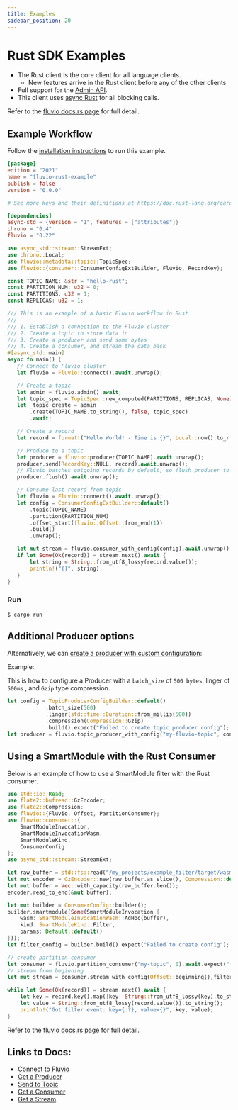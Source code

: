 ```yaml
---
title: Examples
sidebar_position: 20
---
```


# Rust SDK Examples

* The Rust client is the core client for all language clients.
  * New features arrive in the Rust client before any of the other clients
* Full support for the [Admin API](https://docs.rs/fluvio/latest/fluvio/struct.FluvioAdmin.html).
* This client uses [async Rust](https://rust-lang.github.io/async-book/) for all blocking calls.

Refer to the [fluvio docs.rs page] for full detail.
## Example Workflow

Follow the [installation instructions](/) to run this example.

```toml
[package]
edition = "2021"
name = "fluvio-rust-example"
publish = false
version = "0.0.0"

# See more keys and their definitions at https://doc.rust-lang.org/cargo/reference/manifest.html

[dependencies]
async-std = {version = "1", features = ["attributes"]}
chrono = "0.4"
fluvio = "0.22"
```

```rust
use async_std::stream::StreamExt;
use chrono::Local;
use fluvio::metadata::topic::TopicSpec;
use fluvio::{consumer::ConsumerConfigExtBuilder, Fluvio, RecordKey};

const TOPIC_NAME: &str = "hello-rust";
const PARTITION_NUM: u32 = 0;
const PARTITIONS: u32 = 1;
const REPLICAS: u32 = 1;

/// This is an example of a basic Fluvio workflow in Rust
///
/// 1. Establish a connection to the Fluvio cluster
/// 2. Create a topic to store data in
/// 3. Create a producer and send some bytes
/// 4. Create a consumer, and stream the data back
#[async_std::main]
async fn main() {
   // Connect to Fluvio cluster
   let fluvio = Fluvio::connect().await.unwrap();

   // Create a topic
   let admin = fluvio.admin().await;
   let topic_spec = TopicSpec::new_computed(PARTITIONS, REPLICAS, None);
   let _topic_create = admin
       .create(TOPIC_NAME.to_string(), false, topic_spec)
       .await;

   // Create a record
   let record = format!("Hello World! - Time is {}", Local::now().to_rfc2822());

   // Produce to a topic
   let producer = fluvio::producer(TOPIC_NAME).await.unwrap();
   producer.send(RecordKey::NULL, record).await.unwrap();
   // Fluvio batches outgoing records by default, so flush producer to ensure all records are sent
   producer.flush().await.unwrap();

   // Consume last record from topic
   let fluvio = Fluvio::connect().await.unwrap();
   let config = ConsumerConfigExtBuilder::default()
       .topic(TOPIC_NAME)
       .partition(PARTITION_NUM)
       .offset_start(fluvio::Offset::from_end(1))
       .build()
       .unwrap();

   let mut stream = fluvio.consumer_with_config(config).await.unwrap();
   if let Some(Ok(record)) = stream.next().await {
       let string = String::from_utf8_lossy(record.value());
       println!("{}", string);
   }
}
```

### Run

```shell copy="fl"
$ cargo run
```

## Additional Producer options

Alternatively, we can [create a producer with custom configuration]:

Example:

This is how to configure a Producer with a
`batch_size` of `500 bytes`, linger of `500ms` , and `Gzip` type compression.

```rust
let config = TopicProducerConfigBuilder::default()
    		.batch_size(500)
    		.linger(std::time::Duration::from_millis(500))
    		.compression(Compression::Gzip)
    		.build().expect("Failed to create topic producer config");
let producer = fluvio.topic_producer_with_config("my-fluvio-topic", config).await.expect("Failed to create a producer");
```

[create a producer with custom configuration]: https://docs.rs/fluvio/latest/fluvio/struct.Fluvio.html#method.topic_producer_with_config

## Using a SmartModule with the Rust Consumer

Below is an example of how to use a SmartModule filter with the Rust consumer.

```rust
use std::io::Read;
use flate2::bufread::GzEncoder;
use flate2::Compression;
use fluvio::{Fluvio, Offset, PartitionConsumer};
use fluvio::consumer::{
    SmartModuleInvocation,
    SmartModuleInvocationWasm,
    SmartModuleKind,
    ConsumerConfig
};
use async_std::stream::StreamExt;

let raw_buffer = std::fs::read("/my_projects/example_filter/target/wasm32-unknown-unknown/release/example_filter.wasm").expect("wasm file is missing");
let mut encoder = GzEncoder::new(raw_buffer.as_slice(), Compression::default());
let mut buffer = Vec::with_capacity(raw_buffer.len());
encoder.read_to_end(&mut buffer);

let mut builder = ConsumerConfig::builder();
builder.smartmodule(Some(SmartModuleInvocation {
    wasm: SmartModuleInvocationWasm::AdHoc(buffer),
    kind: SmartModuleKind::Filter,
    params: Default::default()
}));
let filter_config = builder.build().expect("Failed to create config");

// create partition consumer
let consumer = fluvio.partition_consumer("my-topic", 0).await.expect("failed to create consumer");
// stream from beginning
let mut stream = consumer.stream_with_config(Offset::beginning(),filter_config).await.expect("Failed to create stream");

while let Some(Ok(record)) = stream.next().await {
    let key = record.key().map(|key| String::from_utf8_lossy(key).to_string());
    let value = String::from_utf8_lossy(record.value()).to_string();
    println!("Got filter event: key={:?}, value={}", key, value);
}
```

Refer to the [fluvio docs.rs page] for full detail.

[Admin Api]: https://docs.rs/fluvio/latest/fluvio/struct.FluvioAdmin.html
[async rust]: https://rust-lang.github.io/async-book/
[fluvio docs.rs page]: https://docs.rs/fluvio/

## Links to Docs:
* [Connect to Fluvio](https://docs.rs/fluvio/0.12.12/fluvio/struct.Fluvio.html#method.connect)
* [Get a Producer](https://docs.rs/fluvio/latest/fluvio/struct.Fluvio.html#method.topic_producer)
* [Send to Topic](https://docs.rs/fluvio/latest/fluvio/struct.TopicProducer.html#method.send)
* [Get a Consumer](https://docs.rs/fluvio/latest/fluvio/struct.Fluvio.html#method.partition_consumer)
* [Get a Stream](https://docs.rs/fluvio/latest/fluvio/consumer/struct.PartitionConsumer.html#method.stream)
